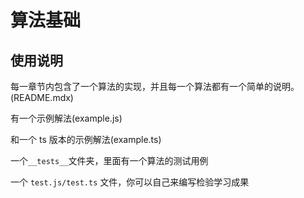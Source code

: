 # 算法基础

## 使用说明

每一章节内包含了一个算法的实现，并且每一个算法都有一个简单的说明。(README.mdx)

有一个示例解法(example.js)

和一个 ts 版本的示例解法(example.ts)

一个`__tests__`文件夹，里面有一个算法的测试用例

一个 `test.js/test.ts` 文件，你可以自己来编写检验学习成果
